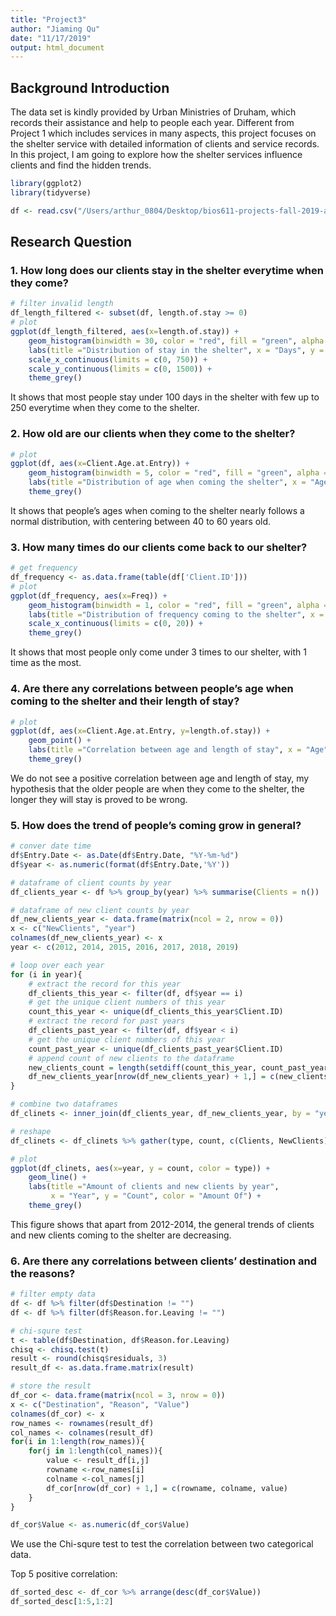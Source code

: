 ```yaml
---
title: "Project3"
author: "Jiaming Qu"
date: "11/17/2019"
output: html_document
---
```


## Background Introduction
The data set is kindly provided by Urban Ministries of Druham, which records their assistance and help to people each year. Different from Project 1 which includes services in many aspects, this project focuses on the shelter service with detailed information of clients and service records. In this project, I am going to explore how the shelter services influence clients and find the hidden trends.

```r
library(ggplot2)
library(tidyverse)

df <- read.csv("/Users/arthur_0804/Desktop/bios611-projects-fall-2019-arthur0804/project3/data/cleaned/client_data_merged.tsv", sep = "\t")
```

## Research Question
### 1. How long does our clients stay in the shelter everytime when they come?
```r
# filter invalid length
df_length_filtered <- subset(df, length.of.stay >= 0)
# plot
ggplot(df_length_filtered, aes(x=length.of.stay)) +  
    geom_histogram(binwidth = 30, color = "red", fill = "green", alpha = 0.4) + 
    labs(title ="Distribution of stay in the shelter", x = "Days", y = "Count") + 
    scale_x_continuous(limits = c(0, 750)) + 
    scale_y_continuous(limits = c(0, 1500)) + 
    theme_grey()
```

It shows that most people stay under 100 days in the shelter with few up to 250 everytime when they come to the shelter.

### 2. How old are our clients when they come to the shelter?
```r
# plot
ggplot(df, aes(x=Client.Age.at.Entry)) +  
    geom_histogram(binwidth = 5, color = "red", fill = "green", alpha = 0.4) + 
    labs(title ="Distribution of age when coming the shelter", x = "Age", y = "Count") +
    theme_grey()
```

It shows that people's ages when coming to the shelter nearly follows a normal distribution, with centering between 40 to 60 years old.

### 3. How many times do our clients come back to our shelter?
```r
# get frequency
df_frequency <- as.data.frame(table(df['Client.ID']))
# plot
ggplot(df_frequency, aes(x=Freq)) +  
    geom_histogram(binwidth = 1, color = "red", fill = "green", alpha = 0.4) + 
    labs(title ="Distribution of frequency coming to the shelter", x = "Frequency", y = "Count") + 
    scale_x_continuous(limits = c(0, 20)) + 
    theme_grey()
```

It shows that most people only come under 3 times to our shelter, with 1 time as the most.

### 4. Are there any correlations between people's age when coming to the shelter and their length of stay?
```r
# plot
ggplot(df, aes(x=Client.Age.at.Entry, y=length.of.stay)) +  
    geom_point() + 
    labs(title ="Correlation between age and length of stay", x = "Age", y = "Days") +
    theme_grey()
```

We do not see a positive correlation between age and length of stay, my hypothesis that the older people are when they come to the shelter, the longer they will stay is proved to be wrong.

### 5. How does the trend of people's coming grow in general?
```r
# conver date time
df$Entry.Date <- as.Date(df$Entry.Date, "%Y-%m-%d")
df$year <- as.numeric(format(df$Entry.Date,'%Y'))

# dataframe of client counts by year
df_clients_year <- df %>% group_by(year) %>% summarise(Clients = n())

# dataframe of new client counts by year
df_new_clients_year <- data.frame(matrix(ncol = 2, nrow = 0))
x <- c("NewClients", "year")
colnames(df_new_clients_year) <- x
year <- c(2012, 2014, 2015, 2016, 2017, 2018, 2019)

# loop over each year
for (i in year){
    # extract the record for this year
    df_clients_this_year <- filter(df, df$year == i)
    # get the unique client numbers of this year
    count_this_year <- unique(df_clients_this_year$Client.ID)
    # extract the record for past years
    df_clients_past_year <- filter(df, df$year < i)
    # get the unique client numbers of this year
    count_past_year <- unique(df_clients_past_year$Client.ID)
    # append count of new clients to the dataframe
    new_clients_count = length(setdiff(count_this_year, count_past_year))
    df_new_clients_year[nrow(df_new_clients_year) + 1,] = c(new_clients_count, i)
}

# combine two dataframes
df_clinets <- inner_join(df_clients_year, df_new_clients_year, by = "year")

# reshape
df_clinets <- df_clinets %>% gather(type, count, c(Clients, NewClients)) 

# plot
ggplot(df_clinets, aes(x=year, y = count, color = type)) + 
    geom_line() +
    labs(title ="Amount of clients and new clients by year", 
         x = "Year", y = "Count", color = "Amount Of") +
    theme_grey()
```

This figure shows that apart from 2012-2014, the general trends of clients and new clients coming to the shelter are decreasing.

### 6. Are there any correlations between clients' destination and the reasons?
```r
# filter empty data
df <- df %>% filter(df$Destination != "")
df <- df %>% filter(df$Reason.for.Leaving != "")

# chi-squre test
t <- table(df$Destination, df$Reason.for.Leaving)
chisq <- chisq.test(t)
result <- round(chisq$residuals, 3)
result_df <- as.data.frame.matrix(result)

# store the result
df_cor <- data.frame(matrix(ncol = 3, nrow = 0))
x <- c("Destination", "Reason", "Value")
colnames(df_cor) <- x
row_names <- rownames(result_df)
col_names <- colnames(result_df)
for(i in 1:length(row_names)){
    for(j in 1:length(col_names)){
        value <- result_df[i,j]
        rowname <-row_names[i]
        colname <-col_names[j]
        df_cor[nrow(df_cor) + 1,] = c(rowname, colname, value)
    }
}

df_cor$Value <- as.numeric(df_cor$Value)
```

We use the Chi-squre test to test the correlation between two categorical data.

Top 5 positive correlation:
```r
df_sorted_desc <- df_cor %>% arrange(desc(df_cor$Value))
df_sorted_desc[1:5,1:2]
```



